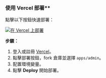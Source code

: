 ### 使用 Vercel 部署\*\*

點擊以下按鈕快速部署：

[![在 Vercel 上部署](https://vercel.com/button)](https://vercel.com/new/clone?demo-description=PPanel%20is%20a%20pure%2C%20professional%2C%20and%20perfect%20open-source%20proxy%20panel%20tool%2C%20designed%20to%20be%20your%20ideal%20choice%20for%20learning%20and%20practical%20use&demo-image=https%3A%2F%2Furlscan.io%2Fliveshot%2F%3Fwidth%3D1920%26height%3D1080%26url%3Dhttps%3A%2F%2Fadmin.ppanel.dev&demo-title=PPanel%20Admin%20Web&demo-url=https%3A%2F%2Fadmin.ppanel.dev%2F&from=.&project-name=ppanel-admin-web&repository-name=ppanel-web&repository-url=https%3A%2F%2Fgithub.com%2Fperfect-panel%2Fppanel-web&root-directory=apps%2Fadmin&skippable-integrations=1)

**步驟：**

1. 登入或註冊 [Vercel](https://vercel.com/)。
2. 點擊部署按鈕，fork 倉庫並選擇 `apps/admin`。
3. 配置環境變量。
4. 點擊 **Deploy** 開始部署。



<Giscus />
